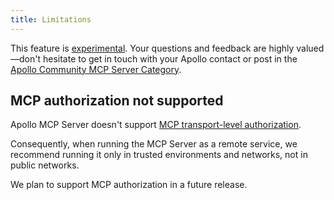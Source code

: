 ```yaml
---
title: Limitations
---
```


<ExperimentalFeature>

This feature is [experimental](/graphos/resources/feature-launch-stages#experimental). Your questions and feedback are highly valued—don't hesitate to get in touch with your Apollo contact or post in the [Apollo Community MCP Server Category](https://community.apollographql.com/c/mcp-server/41).

</ExperimentalFeature>

## MCP authorization not supported

Apollo MCP Server doesn't support [MCP transport-level authorization](https://modelcontextprotocol.io/specification/2025-06-18/basic/authorization).

Consequently, when running the MCP Server as a remote service, we recommend running it only in trusted environments and networks, not in public networks.

We plan to support MCP authorization in a future release.
